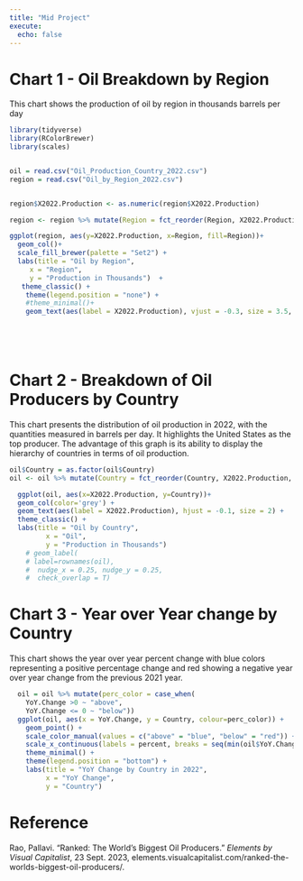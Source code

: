 ```yaml
---
title: "Mid Project"
execute: 
  echo: false
---
```


# Chart 1 - Oil Breakdown by Region

This chart shows the production of oil by region in thousands barrels per day

```r
library(tidyverse)
library(RColorBrewer)
library(scales)


oil = read.csv("Oil_Production_Country_2022.csv")
region = read.csv("Oil_by_Region_2022.csv")


region$X2022.Production <- as.numeric(region$X2022.Production)

region <- region %>% mutate(Region = fct_reorder(Region, X2022.Production, .desc = TRUE))

ggplot(region, aes(y=X2022.Production, x=Region, fill=Region))+
  geom_col()+ 
  scale_fill_brewer(palette = "Set2") +
  labs(title = "Oil by Region",
     x = "Region",
     y = "Production in Thousands")  +
   theme_classic() +
    theme(legend.position = "none") +
    #theme_minimal()+
    geom_text(aes(label = X2022.Production), vjust = -0.3, size = 3.5, color = "black") 
  


  

```

# Chart 2 - Breakdown of Oil Producers by Country

This chart presents the distribution of oil production in 2022, with the quantities measured in barrels per day. It highlights the United States as the top producer. The advantage of this graph is its ability to display the hierarchy of countries in terms of oil production.

```r

oil$Country = as.factor(oil$Country)
oil <- oil %>% mutate(Country = fct_reorder(Country, X2022.Production, .desc = FALSE))

  ggplot(oil, aes(x=X2022.Production, y=Country))+
  geom_col(color='grey') +
  geom_text(aes(label = X2022.Production), hjust = -0.1, size = 2) +
  theme_classic() +
  labs(title = "Oil by Country",
         x = "Oil",
         y = "Production in Thousands") 
    # geom_label(
    # label=rownames(oil), 
    #  nudge_x = 0.25, nudge_y = 0.25, 
    #  check_overlap = T)

```

# Chart 3 - Year over Year change by Country

This chart shows the year over year percent change with blue colors representing a positive percentage change and red showing a negative year over year change from the previous 2021 year.

```r
  oil = oil %>% mutate(perc_color = case_when(
    YoY.Change >0 ~ "above",
    YoY.Change <= 0 ~ "below"))
  ggplot(oil, aes(x = YoY.Change, y = Country, colour=perc_color)) +
    geom_point() +
    scale_color_manual(values = c("above" = "blue", "below" = "red")) +
    scale_x_continuous(labels = percent, breaks = seq(min(oil$YoY.Change), .13, by = 0.025))+
    theme_minimal() +
    theme(legend.position = "bottom") +
    labs(title = "YoY Change by Country in 2022",
         x = "YoY Change",
         y = "Country") 

```

# Reference

Rao, Pallavi. “Ranked: The World’s Biggest Oil Producers.” *Elements by Visual Capitalist*, 23 Sept. 2023, elements.visualcapitalist.com/ranked-the-worlds-biggest-oil-producers/. 
